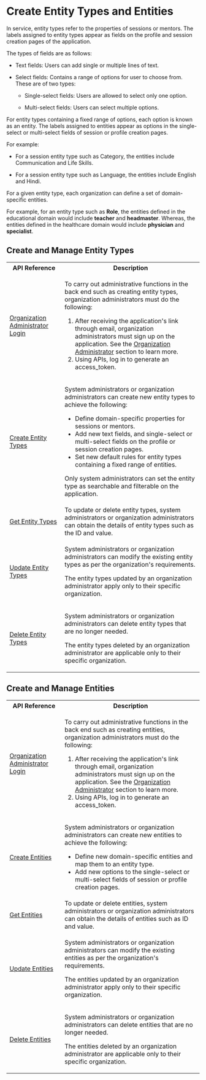 
# Create Entity Types and Entities

In <PartialExample mentored /> service, entity types refer to the properties of sessions or mentors. The labels assigned to entity types appear as fields on the profile and session creation pages of the application.

The types of fields are as follows:

* Text fields: Users can add single or multiple lines of text.

* Select fields: Contains a range of options for user to choose from. These are of two types:

  * Single-select fields: Users are allowed to select only one option. 

  * Multi-select fields: Users can select multiple options.

For entity types containing a fixed range of options, each option is known as an entity. The labels assigned to entities appear as options in the single-select or multi-select fields of session or profile creation pages.

For example:

  * For a session entity type such as Category, the entities include Communication and Life Skills.

  * For a session entity type such as Language, the entities include English and Hindi.

<Admonition type="tip">
<p>For a given entity type, each organization can define a set of domain-specific entities.</p><p>For example, for an entity type such as <b>Role</b>, the entities defined in the educational domain would include <b>teacher</b> and <b>headmaster</b>. Whereas, the entities defined in the healthcare domain would include <b>physician</b> and <b>specialist</b>.</p>
</Admonition>

## Create and Manage Entity Types

<table>
  <tr>
    <th>API Reference</th>
    <th>Description</th>
  </tr>
  <tr>
    <td><a href="https://dev.elevate-apis.shikshalokam.org/user/api-doc#tag/User-APIs/paths/~1user~1v1~1account~1login/post">Organization Administrator Login</a></td>
    <td><p>To carry out administrative functions in the back end such as creating entity types, organization administrators must do the following:</p>
    <ol><li>After receiving the application's link through email, organization administrators must sign up on the application. See the <a href="aboutorganizationadministrator">Organization Administrator</a> section to learn more.</li><li>Using APIs, log in to generate an access_token.</li></ol></td>
  </tr>
  <tr>
    <td><a href="https://dev.elevate-apis.shikshalokam.org/mentoring/api-doc#tag/Entity-Type/paths/~1mentoring~1v1~1entity-type~1create/post">Create Entity Types</a></td>
    <td><p>System administrators or organization administrators can create new entity types to achieve the following:</p><ul><li>Define domain-specific properties for sessions or mentors.</li><li>Add new text fields, and single-select or multi-select fields on the profile or session creation pages.</li><li>Set new default rules for entity types containing a fixed range of entities.</li></ul><p><Admonition type="note"><p>Only system administrators can set the entity type as searchable and filterable on the application.</p></Admonition></p></td>
  </tr>
  <tr>
    <td><a href="https://dev.elevate-apis.shikshalokam.org/mentoring/api-doc#tag/Entity-Type/paths/~1mentoring~1v1~1entity-type~1read/get">Get Entity Types</a></td>
    <td>To update or delete entity types, system administrators or organization administrators can obtain the details of entity types such as the ID and value.</td>
  </tr>
    <tr>
    <td><a href="https://dev.elevate-apis.shikshalokam.org/mentoring/api-doc#tag/Entity-Type/paths/~1mentoring~1v1~1entity-type~1update~1%7Bid%7D/post">Update Entity Types</a></td>
    <td><p>System administrators or organization administrators can modify the existing entity types as per the organization's requirements.</p><p><Admonition type="note"><p>The entity types updated by an organization administrator apply only to their specific organization.</p></Admonition></p></td>
  </tr>
    <tr>
    <td><a href="https://dev.elevate-apis.shikshalokam.org/mentoring/api-doc#tag/Entity-Type/paths/~1mentoring~1v1~1entity-type~1delete~1%7Bid%7D/delete">Delete Entity Types</a></td>
    <td><p>System administrators or organization administrators can delete entity types that are no longer needed.</p><p><Admonition type="note"><p>The entity types deleted by an organization administrator are applicable only to their specific organization.</p></Admonition></p></td>
  </tr>
</table>

## Create and Manage Entities

<table>
  <tr>
    <th>API Reference</th>
    <th>Description</th>
  </tr>
  <tr>
    <td><a href="https://dev.elevate-apis.shikshalokam.org/user/api-doc#tag/User-APIs/paths/~1user~1v1~1account~1login/post">Organization Administrator Login</a></td>
    <td><p>To carry out administrative functions in the back end such as creating entities, organization administrators must do the following:</p>
    <ol><li>After receiving the application's link through email, organization administrators must sign up on the application. See the <a href="aboutorganizationadministrator">Organization Administrator</a> section to learn more.</li><li>Using APIs, log in to generate an access_token.</li></ol></td>
  </tr>
  <tr>
    <td><a href="https://dev.elevate-apis.shikshalokam.org/mentoring/api-doc#tag/Entity/paths/~1mentoring~1v1~1entity~1create/post">Create Entities</a></td>
    <td><p>System administrators or organization administrators can create new entities to achieve the following:</p><ul><li>Define new domain-specific entities and map them to an entity type.</li><li>Add new options to the single-select or multi-select fields of session or profile creation pages.</li></ul></td>
  </tr>
  <tr>
    <td><a href="https://dev.elevate-apis.shikshalokam.org/mentoring/api-doc#tag/Entity/paths/~1mentoring~1v1~1entity~1read~1%7Bid%7D/post">Get Entities</a></td>
    <td>To update or delete entities, system administrators or organization administrators can obtain the details of entities such as ID and value.</td>
  </tr>
  <tr>
    <td><a href="https://dev.elevate-apis.shikshalokam.org/mentoring/api-doc#tag/Entity/paths/~1mentoring~1v1~1entity~1update~1%7Bid%7D/put">Update Entities</a></td>
    <td><p>System administrators or organization administrators can modify the existing entities as per the organization's requirements.</p><p><Admonition type="note"><p>The entities updated by an organization administrator apply only to their specific organization.</p></Admonition></p></td>
  </tr>
  <tr>
    <td><a href="https://dev.elevate-apis.shikshalokam.org/mentoring/api-doc#tag/Entity/paths/~1mentoring~1v1~1entity~1delete~1%7Bid%7D/delete">Delete Entities</a></td>
    <td><p>System administrators or organization administrators can delete entities that are no longer needed.</p><p><Admonition type="note"><p>The entities deleted by an organization administrator are applicable only to their specific organization.</p></Admonition></p></td>
  </tr>
</table>
